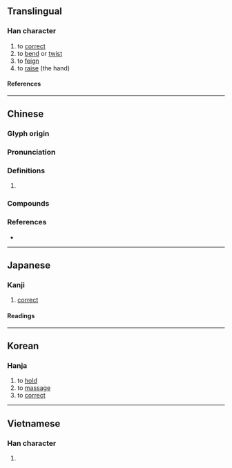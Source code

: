 {{also|挢}}
{{character info/new}}
==Translingual==

===Han character===
{{Han char|rn=64|rad=手|as=12|sn=15|four=52027|canj=QHKB|ids=⿰扌喬}}

# to [[correct]]
# to [[bend]] or [[twist]]
# to [[feign]]
# to [[raise]] (the hand)

====References====
{{Han ref|kx=0455.030|dkj=12719|dj=0804.090|hdz=31959.030|uh=649F}}

----

==Chinese==
{{zh-forms|s=挢}}

===Glyph origin===
{{Han etym}}

===Pronunciation===
{{zh-pron
|m=jiǎo,jiào
|c=giu2,giu6
|mc=y
|oc=y
|cat=
}}

===Definitions===
{{zh-hanzi}}

# {{rfdef|zh}}

===Compounds===
{{zh-der|撟捷|撟舌|撟掇|鉗口撟舌}}

===References===
* {{R:yue:mfccd}}

----

==Japanese==

===Kanji===
{{ja-kanji|grade=|rs=手12}}

# [[correct]]

====Readings====
{{ja-readings
|on=きょう, こう
}}

----

==Korean==

===Hanja===
{{ko-hanja|교}}

# to [[hold]]
# to [[massage]]
# to [[correct]]

----

==Vietnamese==

===Han character===
{{vi-readings|rs=手12|reading=kéo}}

# {{defn|lang=vi|sort=手12}}